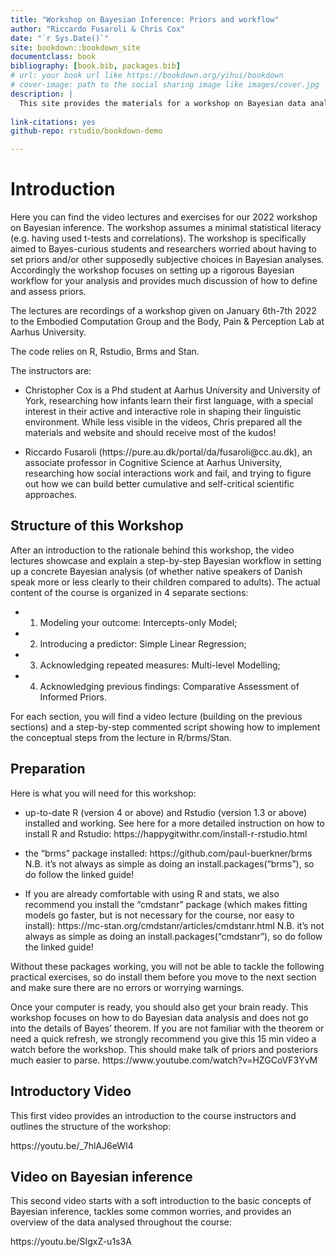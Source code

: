 ```yaml
--- 
title: "Workshop on Bayesian Inference: Priors and workflow"
author: "Riccardo Fusaroli & Chris Cox"
date: "`r Sys.Date()`"
site: bookdown::bookdown_site
documentclass: book
bibliography: [book.bib, packages.bib]
# url: your book url like https://bookdown.org/yihui/bookdown
# cover-image: path to the social sharing image like images/cover.jpg
description: |
  This site provides the materials for a workshop on Bayesian data analysis, with a focus on a rigorous workflow and the definition of priors. 
  
link-citations: yes
github-repo: rstudio/bookdown-demo

---
```


# Introduction

Here you can find the video lectures and exercises for our 2022 workshop on Bayesian inference. The workshop assumes a minimal statistical literacy (e.g. having used t-tests and correlations). The workshop is specifically aimed to Bayes-curious students and researchers worried about having to set priors and/or other supposedly subjective choices in Bayesian analyses. Accordingly the workshop focuses on setting up a rigorous Bayesian workflow for your analysis and provides much discussion of how to define and assess priors.

The lectures are recordings of a workshop given on January 6th-7th 2022 to the Embodied Computation Group and the Body, Pain & Perception Lab at Aarhus University.

The code relies on R, Rstudio, Brms and Stan. 

The instructors are:

- Christopher Cox is a Phd student at Aarhus University and University of York, researching how infants learn their first language, with a special interest in their active and interactive role in shaping their linguistic environment. While less visible in the videos, Chris prepared all the materials and website and should receive most of the kudos!

- Riccardo Fusaroli (https://pure.au.dk/portal/da/fusaroli@cc.au.dk), an associate professor in Cognitive Science at Aarhus University, researching how social interactions work and fail, and trying to figure out how we can build better cumulative and self-critical scientific approaches.


## Structure of this Workshop

After an introduction to the rationale behind this workshop, the video lectures showcase and explain a step-by-step Bayesian workflow in setting up a concrete Bayesian analysis (of whether native speakers of Danish speak more or less clearly to their children compared to adults). The actual content of the course is organized in 4 separate sections:

-   1. Modeling your outcome: Intercepts-only Model;
-   2. Introducing a predictor: Simple Linear Regression;
-   3. Acknowledging repeated measures: Multi-level Modelling;
-   4. Acknowledging previous findings: Comparative Assessment of Informed Priors.

For each section, you will find a video lecture (building on the previous sections) and a step-by-step commented script showing how to implement the conceptual steps from the lecture in R/brms/Stan.

 
## Preparation
Here is what you will need for this workshop:

- up-to-date R (version 4 or above) and Rstudio (version 1.3 or above) installed and working. See here for a more detailed instruction on how to install R and Rstudio: https://happygitwithr.com/install-r-rstudio.html

- the “brms” package installed: https://github.com/paul-buerkner/brms N.B. it's not always as simple as doing an install.packages("brms"), so do follow the linked guide!

- If you are already comfortable with using R and stats, we also recommend you install the “cmdstanr” package (which makes fitting models go faster, but is not necessary for the course, nor easy to install): https://mc-stan.org/cmdstanr/articles/cmdstanr.html N.B. it's not always as simple as doing an install.packages("cmdstanr"), so do follow the linked guide!

Without these packages working, you will not be able to tackle the following practical exercises, so do install them before you move to the next section and make sure there are no errors or worrying warnings.

Once your computer is ready, you should also get your brain ready. This workshop focuses on how to do Bayesian data analysis and does not go into the details of Bayes' theorem. If you are not familiar with the theorem or need a quick refresh, we strongly recommend you give this 15 min video a watch before the workshop. This should make talk of priors and posteriors much easier to parse.  https://www.youtube.com/watch?v=HZGCoVF3YvM


## Introductory Video
This first video provides an introduction to the course instructors and outlines the structure of the workshop:

https://youtu.be/_7hlAJ6eWI4

## Video on Bayesian inference
This second video starts with a soft introduction to the basic concepts of Bayesian inference, tackles some common worries, and provides an overview of the data analysed throughout the course:

https://youtu.be/SIgxZ-u1s3A


